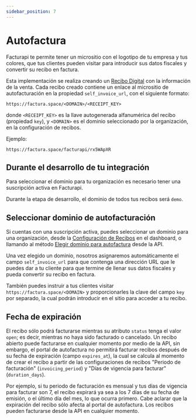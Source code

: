 ```yaml
---
sidebar_position: 7
---
```


# Autofactura

Facturapi te permite tener un micrositio con el logotipo de tu empresa y tus
colores, que tus clientes pueden visitar para introducir sus datos fiscales y
convertir su recibo en factura.

Esta implementación se realiza creando un [Recibo Digital](/docs/guides/receipts)
con la información de la venta. Cada recibo creado contiene un
enlace al micrositio de autofacturación en la propiedad `self_invoice_url`, con
el siguiente formato:

```
https://factura.space/<DOMAIN>/<RECEIPT_KEY>
```

donde `<RECEIPT_KEY>` es la llave autogenerada alfanumérica del recibo
(propiedad `key`), y `<DOMAIN>` es el dominio seleccionado por la organización,
en la configuración de recibos.

Ejemplo:

```
https://factura.space/facturapi/rx5WApXR
```

## Durante el desarrollo de tu integración

Para seleccionar el dominio para tu organización es necesario tener una
suscripción activa en Facturapi.

Durante la etapa de desarrollo, el dominio de todos tus recibos será `demo`.

## Seleccionar dominio de autofacturación

Si cuentas con una suscripción activa, puedes seleccionar un dominio para
una organización, desde la
[Configuración de Recibos](https://www.facturapi.io/dashboard/settings/receipts)
en el dashboard, o llamando al método
[Elegir dominio para autofactura](/api/#operation/editOrganizationDomain)
desde la API.

Una vez elegido un dominio, nosotros asignaremos automáticamente el campo
`self_invoice_url` para que contenga una dirección URL que le puedes dar a tu
cliente para que termine de llenar sus datos fiscales y pueda convertir su
recibo en factura.

También puedes instruir a tus clientes visitar `https://factura.space/<DOMAIN>`
y proporcionarles la clave del campo `key` por separado, la cual podrán
introducir en el sitio para acceder a tu recibo.

## Fecha de expiración

El recibo sólo podrá facturarse mientras su atributo `status` tenga el valor
`open`; es decir, mientras no haya sido facturado o cancelado. Un recibo
abierto puede facturarse en cualquier momento por medio de la API, sin embargo,
el portal de autofactura no permitirá facturar recibos después de su fecha de
expiración (campo `expires_at`), la cual se calcula al momento de crear el
recibo a partir de las configuraciones de recibos "Periodo de facturación"
(`invoicing_period`) y "Días de vigencia para facturar" (`duration_days`).

Por ejemplo, si tu periodo de facturación es mensual y tus días de vigencia
para facturar son 7, el recibo expirará ya sea a los 7 días de su fecha de
emisión, o el último día del mes, lo que ocurra primero. Cabe aclarar que la
expiración del recibo sólo afecta al portal de autofactura. Los recibos pueden
facturarse desde la API en cualquier momento.
